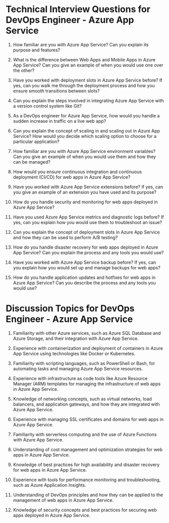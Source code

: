 

# Technical Interview Questions for DevOps Engineer - Azure App Service

1. How familiar are you with Azure App Service? Can you explain its purpose and features?

2. What is the difference between Web Apps and Mobile Apps in Azure App Service? Can you give an example of when you would use one over the other?

3. Have you worked with deployment slots in Azure App Service before? If yes, can you walk me through the deployment process and how you ensure smooth transitions between slots?

4. Can you explain the steps involved in integrating Azure App Service with a version control system like Git?

5. As a DevOps engineer for Azure App Service, how would you handle a sudden increase in traffic on a live web app? 

6. Can you explain the concept of scaling in and scaling out in Azure App Service? How would you decide which scaling option to choose for a particular application?

7. How familiar are you with Azure App Service environment variables? Can you give an example of when you would use them and how they can be managed?

8. How would you ensure continuous integration and continuous deployment (CI/CD) for web apps in Azure App Service?

9. Have you worked with Azure App Service extensions before? If yes, can you give an example of an extension you have used and its purpose?

10. How do you handle security and monitoring for web apps deployed in Azure App Service?

11. Have you used Azure App Service metrics and diagnostic logs before? If yes, can you explain how you would use them to troubleshoot an issue?

12. Can you explain the concept of deployment slots in Azure App Service and how they can be used to perform A/B testing?

13. How do you handle disaster recovery for web apps deployed in Azure App Service? Can you explain the process and any tools you would use?

14. Have you worked with Azure App Service backup before? If yes, can you explain how you would set up and manage backups for web apps?

15. How do you handle application updates and hotfixes for web apps in Azure App Service? Can you describe the process and any tools you would use?

# Discussion Topics for DevOps Engineer - Azure App Service

1. Familiarity with other Azure services, such as Azure SQL Database and Azure Storage, and their integration with Azure App Service.

2. Experience with containerization and deployment of containers in Azure App Service using technologies like Docker or Kubernetes.

3. Familiarity with scripting languages, such as PowerShell or Bash, for automating tasks and managing Azure App Service resources.

4. Experience with infrastructure as code tools like Azure Resource Manager (ARM) templates for managing the infrastructure of web apps in Azure App Service.

5. Knowledge of networking concepts, such as virtual networks, load balancers, and application gateways, and how they are integrated with Azure App Service.

6. Experience with managing SSL certificates and domains for web apps in Azure App Service.

7. Familiarity with serverless computing and the use of Azure Functions with Azure App Service.

8. Understanding of cost management and optimization strategies for web apps in Azure App Service.

9. Knowledge of best practices for high availability and disaster recovery for web apps in Azure App Service.

10. Experience with tools for performance monitoring and troubleshooting, such as Azure Application Insights.

11. Understanding of DevOps principles and how they can be applied to the management of web apps in Azure App Service.

12. Knowledge of security concepts and best practices for securing web apps deployed in Azure App Service.